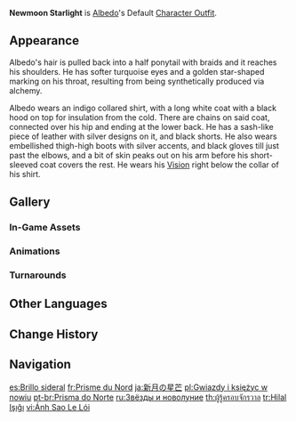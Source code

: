 {{Outfit Infobox
|id           = 203800
|image        = <gallery>
Character Albedo Full Wish.png|Wish
Character Albedo Game.png|In-Game
</gallery>
|character    = Albedo
|type         = Default
|description  = Albedo's outfit. The [[Knights of Favonius]] alchemist's uniform that Albedo often wears when conducting his experiments.
|obtain       = Unlocked upon obtaining character
}}
'''Newmoon Starlight''' is [[Albedo]]'s Default [[Character Outfit]].

==Appearance==
<!-- Keep appearance section short and concise. Limit to 1-2 paragraphs (preferably 1 paragraph) with 3-4 sentences each. -->
Albedo's hair is pulled back into a half ponytail with braids and it reaches his shoulders. He has softer turquoise eyes and a golden star-shaped marking on his throat, resulting from being synthetically produced via alchemy.

Albedo wears an indigo collared shirt, with a long white coat with a black hood on top for insulation from the cold. There are chains on said coat, connected over his hip and ending at the lower back. He has a sash-like piece of leather with silver designs on it, and black shorts. He also wears embellished thigh-high boots with silver accents, and black gloves till just past the elbows, and a bit of skin peaks out on his arm before his short-sleeved coat covers the rest. He wears his {{Geo}} [[Vision]] right below the collar of his shirt.

==Gallery==
===In-Game Assets===
{{Assets/Outfit|Newmoon Starlight|nomain=1}}

===Animations===
{{Preview/CharacterAnimations|Albedo|nocaption=1}}

===Turnarounds===
{{Turnarounds}}

==Other Languages==
{{Other Languages
|en      = Newmoon Starlight
|zhs     = 朔分星芒
|zhs_rm  = Shuò fēn xīngmáng
|zht     = 朔分星芒
|zht_rm  = Shuò fēn xīngmáng
|zh_tl   = <!--Newmoon and Stars?-->
|ja      = 新月の星芒
|ja_rm   = Shingetsu no Seibou
|ja_tl   = Newmoon Starlight
|ko      = 신월의 별빛
|ko_rm   = Sinwol-ui Byeolbit
|ko_tl   = Newmoon's Starlight
|es      = Brillo sideral
|es_tl   = Sidereal Glow
|fr      = Prisme du Nord
|fr_tl   = Northern Prism
|ru      = Звёзды и новолуние
|ru_tl   = Stars and Newmoon
|th      = ผู้รู้ครอบจักรวาล
|th_rm   = Phu-ru Khrop-chak-kra-wan
|th_tl   = Person of Universal Knowledge
|vi      = Ánh Sao Le Lói
|vi_tl   = Faint Starlight
|de      = Sternenlicht bei Neumond
|de_tl   = Starlight at Newmoon
|id      = Newmoon Starlight
|pt      = Prisma do Norte
|pt_tl   = Northern Prism
|tr      = Hilal Işığı
|tr_tl   = Crescent Light
|it      = Luce di luna nuova
|it_tl   = New Moon Light
}}

==Change History==
{{Change History|1.2}}

==Navigation==
{{Dressing Room Navbox|type=outfit}}

[[es:Brillo sideral]]
[[fr:Prisme du Nord]]
[[ja:新月の星芒]]
[[pl:Gwiazdy i księżyc w nowiu]]
[[pt-br:Prisma do Norte]]
[[ru:Звёзды и новолуние]]
[[th:ผู้รู้ครอบจักรวาล]]
[[tr:Hilal Işığı]]
[[vi:Ánh Sao Le Lói]]